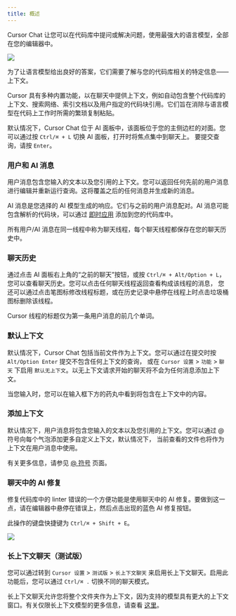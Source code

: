---
title: 概述
---

Cursor Chat 让您可以在代码库中提问或解决问题，使用最强大的语言模型，全部在您的编辑器中。

<Frame>
  <img src="/images/chat/chat.png" />
</Frame>

为了让语言模型给出良好的答案，它们需要了解与您的代码库相关的特定信息——上下文。

Cursor 具有多种内置功能，以在聊天中提供上下文，例如自动包含整个代码库的上下文、搜索网络、索引文档以及用户指定的代码块引用。它们旨在消除与语言模型在代码上工作时所需的繁琐复制粘贴。

默认情况下，Cursor Chat 位于 AI 面板中，该面板位于您的主侧边栏的对面。您可以通过按 `Ctrl/⌘ + L` 切换 AI 面板，打开时将焦点集中到聊天上。
要提交查询，请按 `Enter`。

### 用户和 AI 消息

用户消息包含您输入的文本以及您引用的上下文。您可以返回任何先前的用户消息进行编辑并重新运行查询。这将覆盖之后的任何消息并生成新的消息。

AI 消息是您选择的 AI 模型生成的响应。它们与之前的用户消息配对。AI 消息可能包含解析的代码块，可以通过 [即时应用](/chat/apply) 添加到您的代码库中。

所有用户/AI 消息在同一线程中称为聊天线程，每个聊天线程都保存在您的聊天历史中。

### 聊天历史

通过点击 AI 面板右上角的“之前的聊天”按钮，或按 `Ctrl/⌘ + Alt/Option + L`，您可以查看聊天历史。您可以点击任何聊天线程返回查看构成该线程的消息，
您还可以通过点击笔图标修改线程标题，或在历史记录中悬停在线程上时点击垃圾桶图标删除该线程。

Cursor 线程的标题仅为第一条用户消息的前几个单词。

### 默认上下文

默认情况下，Cursor Chat 包括当前文件作为上下文。您可以通过在提交时按 `Alt/Option Enter` 提交不包含任何上下文的查询，
或在 `Cursor 设置` > `功能` > `聊天` 下启用 `默认无上下文`。以无上下文请求开始的聊天将不会为任何消息添加上下文。

当您输入时，您可以在输入框下方的药丸中看到将包含在上下文中的内容。

### 添加上下文

默认情况下，用户消息将包含您输入的文本以及您引用的上下文。您可以通过 @ 符号向每个气泡添加更多自定义上下文，默认情况下，
当前查看的文件也将作为上下文在用户消息中使用。

有关更多信息，请参见 [@ 符号](/context/@-symbols/@-files) 页面。

### 聊天中的 AI 修复

修复代码库中的 linter 错误的一个方便功能是使用聊天中的 AI 修复。要做到这一点，请在编辑器中悬停在错误上，然后点击出现的蓝色 AI 修复按钮。

此操作的键盘快捷键为 `Ctrl/⌘ + Shift + E`。

<Frame>
  <img src="/images/chat/ai-fix.png" />
</Frame>

### 长上下文聊天（测试版）

您可以通过转到 `Cursor 设置` > `测试版` > `长上下文聊天` 来启用长上下文聊天。启用此功能后，您可以通过 `Ctrl/⌘ .` 切换不同的聊天模式。

长上下文聊天允许您将整个文件夹作为上下文，因为支持的模型具有更大的上下文窗口。有关仅限长上下文模型的更多信息，请查看 [这里](/advanced/models#long-context-only-models)。
